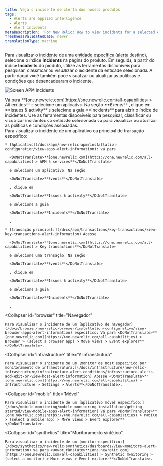 ```yaml
---
title: Veja o incidente de alerta dos nossos produtos
tags:
  - Alerts and applied intelligence
  - Alerts
  - Alert incidents
metaDescription: 'For New Relic: How to view incidents for a selected entity in its dedicated UI instead of in the alerts UI.'
freshnessValidatedDate: never
translationType: machine
---
```



Para visualizar [o incidente](/docs/new-relic-solutions/get-started/glossary/#alert-incident) de uma [entidade específica (alerta destino)](/docs/using-new-relic/welcome-new-relic/get-started/glossary#alert-entity), selecione o índice <DoNotTranslate>**Incidents**</DoNotTranslate> na página do produto. Em seguida, a partir do índice <DoNotTranslate>**Incidents**</DoNotTranslate> do produto, utilize as ferramentas disponíveis para pesquisar, classificar ou visualizar o incidente da entidade selecionada. A partir daqui você também pode visualizar ou atualizar as políticas e condições que desencadearam o incidente.

<img
  title="Screen APM incidents"
  alt="Screen APM incidents"
  src={accountsApmIncidentsScreen}
/>

<figcaption>
  Vá para <DoNotTranslate>**[one.newrelic.com](https://one.newrelic.com/all-capabilities) > All entities**</DoNotTranslate> e selecione um aplicativo. Na seção <DoNotTranslate>**Events**</DoNotTranslate> , clique em <DoNotTranslate>**Issues & activity**</DoNotTranslate> e selecione a guia <DoNotTranslate>**Incidents**</DoNotTranslate> para abrir o índice de incidentes. Use as ferramentas disponíveis para pesquisar, classificar ou visualizar incidentes da entidade selecionada ou para visualizar ou atualizar as políticas e condições associadas.
</figcaption>

<CollapserGroup>
  <Collapser
    id="apm"
    title="APM"
  >
    Para visualizar o incidente de um aplicativo ou principal de transação específico:

    * [Aplicativo](/docs/apm/new-relic-apm/installation-configuration/view-apps-alert-information): vá para

      <DoNotTranslate>**[one.newrelic.com](https://one.newrelic.com/all-capabilities) > APM & services**</DoNotTranslate>

      e selecione um aplicativo. Na seção

      <DoNotTranslate>**Events**</DoNotTranslate>

      , clique em

      <DoNotTranslate>**Issues & activity**</DoNotTranslate>

      e selecione a guia

      <DoNotTranslate>**Incidents**</DoNotTranslate>

      .

    * [transação principal:](/docs/apm/transactions/key-transactions/view-key-transactions-alert-information) Acesse

      <DoNotTranslate>**[one.newrelic.com](https://one.newrelic.com/all-capabilities) > Key transactions**</DoNotTranslate>

      e selecione uma transação. Na seção

      <DoNotTranslate>**Events**</DoNotTranslate>

      , clique em

      <DoNotTranslate>**Issues & activity**</DoNotTranslate>

      e selecione a guia

      <DoNotTranslate>**Incidents**</DoNotTranslate>

      .
  </Collapser>

  <Collapser
    id="browser"
    title="Navegador"
  >
    Para visualizar o incidente de um [aplicativo de navegador](/docs/browser/new-relic-browser/installation-configuration/view-browser-apps-alert-information) específico: Vá para <DoNotTranslate>**[one.newrelic.com](https://one.newrelic.com/all-capabilities) > Browser > (select a browser app) > Move views > Event explorer**</DoNotTranslate>.
  </Collapser>

  <Collapser
    id="infrastructure"
    title="A infraestrutura"
  >
    Para visualizar o incidente de um [monitor de host específico por monitoramento de infraestrutura:](/docs/infrastructure/new-relic-infrastructure/infrastructure-alert-conditions/infrastructure-alerts-add-edit-or-view-host-alert-information) Acesse <DoNotTranslate>**[one.newrelic.com](https://one.newrelic.com/all-capabilities) > Infrastructure > Settings > Alerts**</DoNotTranslate>.
  </Collapser>

  <Collapser
    id="mobile"
    title="Móvel"
  >
    Para visualizar o incidente de um [aplicativo móvel específico:](/docs/mobile-monitoring/mobile-monitoring-installation/getting-started/view-mobile-apps-alert-information) Vá para <DoNotTranslate>**[one.newrelic.com](https://one.newrelic.com/all-capabilities) > Mobile > (select a mobile app) > More views > Event explorer**</DoNotTranslate>.
  </Collapser>

  <Collapser
    id="synthetics"
    title="Monitoramento sintético"
  >
    Para visualizar o incidente de um [monitor específico:](/docs/synthetics/new-relic-synthetics/dashboards/view-monitors-alert-information) Vá para <DoNotTranslate>**[one.newrelic.com](https://one.newrelic.com/all-capabilities) > Synthetic monitoring > (select a monitor) > More views > Event explorer**</DoNotTranslate>.
  </Collapser>
</CollapserGroup>